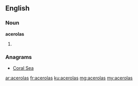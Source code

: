 ==English==

===Noun===
'''acerolas'''

# {{plural of|acerola}}

===Anagrams===
* [[Coral Sea#English|Coral Sea]]

[[ar:acerolas]]
[[fr:acerolas]]
[[ku:acerolas]]
[[mg:acerolas]]
[[my:acerolas]]